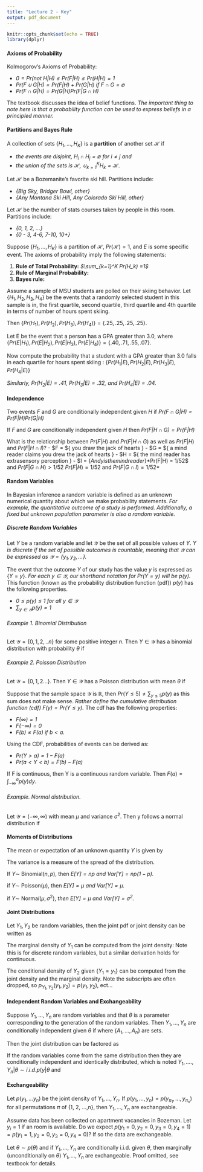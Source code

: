 ```yaml
---
title: "Lecture 2 - Key"
output: pdf_document
---
```


```r
knitr::opts_chunk$set(echo = TRUE)
library(dplyr)
```


#### Axioms of Probability
Kolmogorov's Axioms of Probability:

- *$0=Pr($not $H|H)\leq Pr(F|H) \leq Pr(H|H)=1$*
\vfill
- *$Pr(F \cup G|H)=Pr(F|H) + Pr(G|H)$ if $F \cap G = \emptyset$*
\vfill
- *$Pr(F \cap G|H) = Pr(G|H) Pr(F|G \cap H)$*
\vfill

\vfill
The textbook discusses the idea of belief functions. *The important thing to note here is that a probability function can be used to express beliefs in a principled manner.*
\vfill

#### Partitions and Bayes Rule
A collection of sets $\{H_1, ..., H_K\}$ is a **partition** of another set $\mathcal{H}$ if 

- *the events are disjoint, $H_i \cap H_j = \emptyset$ for $i \neq j$ and*
\vfill
- *the union of the sets is $\mathcal{H}$, $\cup_{k=1}^K H_k = \mathcal{H}$.*

\vfill

Let $\mathcal{H}$ be a Bozemanite's favorite ski hill. Partitions include:

- *\{Big Sky, Bridger Bowl, other\}*
\vfill
- *\{Any Montana Ski Hill, Any Colorado Ski Hill, other\}*
\vfill

Let $\mathcal{H}$ be the number of stats courses taken by people in this room. Partitions include:

-  *\{0, 1, 2, ...\}*
\vfill
- *\{0 - 3, 4-6, 7-10, 10+\}*
\vfill

\newpage
Suppose $\{H_1,...,H_K\}$ is a partition of $\mathcal{H}$, $Pr(\mathcal{H})=1$, and $E$ is some specific event. The axioms of probability imply the following statements:

1.  **Rule of Total Probability:** *$\sum_{k=1}^K Pr(H_k) =1$*
\vfill
2. **Rule of Marginal Probability:**
	\begin{eqnarray*}
		Pr(E) &=& \sum_{k=1}^K Pr(E \cap H_k)\\
		&=& \sum_{k=1}^K Pr(E|H_k) Pr(H_k)
	\end{eqnarray*}
\vfill
3. **Bayes rule:**
	\begin{eqnarray*}
		Pr(H_j|E) &=& \frac{Pr(E|H_j)Pr(H_j)}{Pr(E)}	\\
		&=& \frac{Pr(E|H_j)Pr(H_j)}{\sum_{k=1}^K Pr(E|H_k)Pr(H_k)}
	\end{eqnarray*}
\vfill

Assume a sample of MSU students are polled on their skiing behavior. Let \{$H_1, H_2, H_3, H_4$\} be the events that a randomly selected student in this sample is in, the first quartile, second quartile, third quartile and 4th quartile in terms of number of hours spent skiing.
\vfill

Then \{$Pr(H_1),Pr(H_2),Pr(H_3),Pr(H_4)\} = \{.25,.25,.25,.25\}$. 

\vfill
Let E be the event that a person has a GPA greater than 3.0, where \{$Pr(E|H_1),Pr(E|H_2),Pr(E|H_3),Pr(E|H_4)\} = \{.40,.71,.55,.07\}$.

\newpage
Now compute the probability that a student with a GPA greater than 3.0 falls in each quartile for hours spent skiing : \{$Pr(H_1|E),Pr(H_2|E),Pr(H_3|E),Pr(H_4|E)\}$ 
\begin{eqnarray*}
	Pr(H_1|E) &=& \frac{Pr(E|H_1)Pr(H_1)}{\sum_{k=1}^4 Pr(E|H_k)Pr(H_k)}\\
					&=& \frac{Pr(E|H_1)}{Pr(E|H_1)+Pr(E|H_2)+Pr(E|H_3)+Pr(E|H_4)}\\
					&=& \frac{.40}{.40+.71+.55+.07} = \frac{.4}{1.73} = .23\\
\end{eqnarray*}

*Similarly, $Pr(H_2|E) = .41$, $Pr(H_3|E)=.32$, and $Pr(H_4|E) = .04$.*
\vfill

#### Independence
Two events $F$ and $G$ are conditionally independent given $H$ if *$Pr(F \cap G|H) = Pr(F|H) Pr(G|H)$*
\vfill

If $F$ and $G$ are conditionally independent given $H$ then *$Pr(F|H \cap G) =Pr(F|H)$*
\vfill

What is the relationship between $Pr(F|H)$ and $Pr(F|H \cap G)$ as well as $Pr(F|H)$ and $Pr(F|H \cap I)$?
- $F = $\{ you draw the jack of hearts \}
- $G = $\{ a mind reader claims you drew the jack of hearts \}
- $H = $\{ the mind reader has extrasensory perception \}
- $I = $\{ Andy is the mind reader \}
*$Pr(F|H) = 1/52$ and $Pr(F|G \cap H) > 1/52$*
*$Pr(F|H) = 1/52$ and $Pr(F|G \cap I) = 1/52$*
\vfill

#### Random Variables
In Bayesian inference a random variable is defined as an unknown numerical quantity about which we make probability statements. *For example, the quantitative outcome of a study is performed. Additionally, a fixed but unknown population parameter is also a random variable.*
\vfill

##### Discrete Random Variables
Let $Y$ be a random variable and let $\mathcal{Y}$ be the set of all possible values of $Y.$ *$Y$ is discrete if the set of possible outcomes is countable, meaning that $\mathcal{Y}$ can be expressed as $\mathcal{Y} = \{y_1,y_2,...\}$.*
\vfill

The event that the outcome $Y$ of our study has the value $y$ is expressed as $\{Y=y\}$. *For each $y \in \mathcal{Y},$ our shorthand notation for $Pr(Y=y)$ will be $p(y)$.*
\vfill
This function (known as the probability distribution function (pdf)) $p(y)$ has the following properties.

- *$0 \leq p(y) \leq 1$ for all $y \in \mathcal{Y}$*
\vfill
- *$\sum_{y \in \mathcal{Y}} p(y) = 1$*
\vfill

\newpage
###### Example 1. Binomial Distribution
Let $\mathcal{Y} = \{0, 1, 2, ..n\}$ for some positive integer $n$. Then $Y \in \mathcal{Y}$ has a binomial distribution with probability $\theta$ if
\begin{eqnarray*}
	*Pr(Y=y|\theta) = \binom {n}{y} \theta ^y (1-\theta)^{n-y}.*
\end{eqnarray*}
\vfill

###### Example 2. Poisson Distribution
Let $\mathcal{Y} = \{0,1,2...\}$. Then $Y \in \mathcal{Y}$ has a Poisson distribution with mean $\theta$ if 
\begin{eqnarray*}
	*Pr(Y=y|\theta) = \theta ^y \exp(-\theta) / y!*
\end{eqnarray*}
\vfill

\subsubsection*{Continuous Random Variables}
Suppose that the sample space $\mathcal{Y}$ is $\mathbb{R},$ then $Pr(Y \leq 5) \neq \sum_{y \leq 5} p(y)$ as this sum does not make sense. *Rather define the cumulative distribution function (cdf) $F(y) = Pr(Y \leq y)$.*
\vfill
The cdf has the following properties:

- *$F(\infty) = 1$*
\vfill
- *$F(-\infty) = 0$*
\vfill
- *$F(b) \leq F(a)$ if $b < a$.*
\vfill

Using the CDF, probabilities of events can be derived as:

- *$Pr (Y > a) = 1 - F(a)$*
\vfill
- *$Pr (a < Y < b) = F(b) - F(a)$*
\vfill

If F is continuous, then Y is a continuous random variable. Then $F(a) = \int_{-\infty}^a p(y) dy$.
\vfill

###### Example. Normal distribution.
Let $\mathcal{Y} = (-\infty, \infty)$ with mean $\mu$ and variance $\sigma^2$. Then y follows a normal distribution if 
\begin{eqnarray*}
*p(y|\mu, \sigma^2) = \frac{1}{\sqrt{2\pi \sigma^2}}\exp \left\lbrace-\frac{1}{2}\left(\frac{y-\mu}{\sigma}\right)^2\right\rbrace*
\end{eqnarray*}
\vfill
\newpage

#### Moments of Distributions
The mean or expectation of an unknown quantity $Y$ is given by
\begin{eqnarray*}
*E[Y] &=& \sum_{y \in \mathcal{Y}} y p(y) \text{ if Y is discrete and}* \\
*E[Y] &=& \int_{y \in \mathcal{Y}} y p(y) \text{ if Y is continuous}.*
\end{eqnarray*}
\vfill

The variance is a measure of the spread of the distribution.
\begin{eqnarray*}
	Var[Y] &=& E[(Y-E[Y])^2]\\
	&=& E[Y^2 - 2YE[Y] + E[Y]^2]\\
	&=& E[Y^2] - 2E[Y]^2 + E[Y]^2\\
	&=& E[Y^2] -E[Y]^2 
\end{eqnarray*}
\vfill

If $Y \sim$ Binomial$(n,p)$, then *$E[Y] = np$ and $Var[Y] = np(1-p)$.*
\vfill

if $Y \sim$ Poisson$(\mu)$, then *$E[Y] = \mu$ and $Var[Y] = \mu$.*
\vfill

if $Y \sim$ Norma$l(\mu,\sigma^2)$, *then $E[Y] = \mu$ and $Var[Y] = \sigma^2$.*
\vfill

#### Joint Distributions
Let $Y_1, Y_2$ be random variables, then the joint pdf or joint density can be written as
\begin{equation*}
	*P_{Y_1,Y_2}(y_1,y_2) = Pr(\{Y_1=y_1\} \cap \{Y_2 = y_2\}), \text{ for } y_1 \in \mathcal{Y}_1, y_2 \in  \mathcal{Y}_2*
\end{equation*}
\vfill

The marginal density of $Y_1$ can be computed from the joint density:
\begin{eqnarray*}
p_{Y_1}(y_1) &=& Pr(Y_1=y_1)\\
*&=& \sum_{y2 \in \mathcal{Y}_2} Pr(\{Y_1=y_1\} \cap \{Y_2 = y_2\})\\*
*&=& \sum_{y2 \in \mathcal{Y}_2} p_{Y_1,Y_2}(y_1,y_2).*
\end{eqnarray*}
Note this is for discrete random variables, but a similar derivation holds for continuous.

\vfill
The conditional density of $Y_2$ given $\{Y_1=y_1\}$ can be computed from the joint density and the marginal density.
\begin{eqnarray*}
p_{Y_2|Y_1}(y_2|y_1)& =& \frac{Pr(\{Y_1=y_1\} \cap \{Y_2=y_2\})}{Pr(Y_1=y_1)}\\
& =& \frac{p_{Y_1,Y_2}(y_1,y_2}{p_{Y_1}(y_1)}
\end{eqnarray*}
Note the subscripts are often dropped, so $p_{Y_1,Y_2}(y_1,y_2) = p(y_1,y_2)$, ect...
\vfill
\newpage

#### Independent Random Variables and Exchangeability

Suppose $Y_1, ..., Y_n$ are random variables and that $\theta$ is a parameter corresponding to the generation of the random variables. Then $Y_1, ..., Y_n$ are conditionally independent given $\theta$ if 
\begin{equation*}
*Pr(Y_1 \in A_1, ..., Y_n \in A_n|\theta) = Pr(Y_1 \in A_1) \times ... \times Pr(Y_n \in A_n)*
\end{equation*}
where $\{A_1, ..., A_n\}$ are sets. 
\vfill

Then the joint distribution can be factored as
\begin{equation*}
*p(y_1,...,y_n|\theta) = p_{Y_1}(y1|\theta) \times ... \times p_{Y_n}(y_n|\theta).*
\end{equation*}
\vfill

If the random variables come from the same distribution then they are conditionally independent and identically distributed, which is noted $Y_1, ...., Y_n|\theta \sim i.i.d. p(y|\theta$ and
\begin{equation*}
p(y_1,...,y_n|\theta) = p_{Y_1}(y1|\theta) \times ... \times p_{Y_n}(y_n|\theta)= \prod_{i=1}^n p(y_i|\theta).
\end{equation*}
\vfill

#### Exchangeability
Let $p(y_1,...y_n)$ be the joint density of $Y_1, ..., Y_n$. If $p(y_1, ..., y_n) = p(y_{\pi_1}, ..., y_{\pi_n})$ for all permutations $\pi$ of \{1, 2, ...,n\}, then $Y_1, ..., Y_n$ are exchangeable.
\vfill

Assume data has been collected on apartment vacancies in Bozeman. Let $y_i = 1$ if an \emph{affordable} room is available. Do we expect $p(y_1 =0, y_2 =0, y_3=0, y_4 =1) = p(y_1=1, y_2=0, y_3 =0, y_4=0)$? If so the data are exchangeable.
\vfill


Let $\theta \sim p(\theta)$ and if $Y_1, ..., Y_n$ are conditionally i.i.d. given $\theta$, then marginally (unconditionally  on $\theta$) $Y_1, ..., Y_n$ are exchangeable. Proof omitted, see textbook for details.
